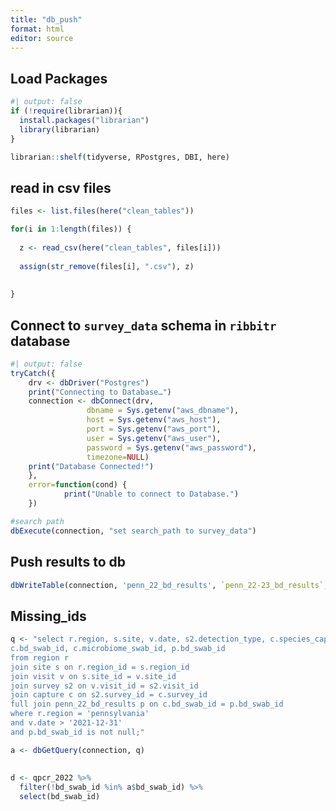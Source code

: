```yaml
---
title: "db_push"
format: html
editor: source
---
```


## Load Packages

```r
#| output: false
if (!require(librarian)){
  install.packages("librarian")
  library(librarian)
}

librarian::shelf(tidyverse, RPostgres, DBI, here)

```


## read in csv files
```r
files <- list.files(here("clean_tables"))

for(i in 1:length(files)) {
  
  z <- read_csv(here("clean_tables", files[i]))
  
  assign(str_remove(files[i], ".csv"), z)
  
  
}


```


## Connect to `survey_data` schema in `ribbitr` database
```r
#| output: false
tryCatch({
    drv <- dbDriver("Postgres")
    print("Connecting to Database…")
    connection <- dbConnect(drv,
                 dbname = Sys.getenv("aws_dbname"),
                 host = Sys.getenv("aws_host"),
                 port = Sys.getenv("aws_port"),
                 user = Sys.getenv("aws_user"),
                 password = Sys.getenv("aws_password"),
                 timezone=NULL)
    print("Database Connected!")
    },
    error=function(cond) {
            print("Unable to connect to Database.")
    })

#search path
dbExecute(connection, "set search_path to survey_data")

```

## Push results to db
```r

dbWriteTable(connection, 'penn_22_bd_results', `penn_22-23_bd_results`, overwrite=T)


```


## Missing_ids
```r
q <- "select r.region, s.site, v.date, s2.detection_type, c.species_capture,
c.bd_swab_id, c.microbiome_swab_id, p.bd_swab_id
from region r
join site s on r.region_id = s.region_id 
join visit v on s.site_id = v.site_id 
join survey s2 on v.visit_id = s2.visit_id 
join capture c on s2.survey_id = c.survey_id 
full join penn_22_bd_results p on c.bd_swab_id = p.bd_swab_id
where r.region = 'pennsylvania'
and v.date > '2021-12-31'
and p.bd_swab_id is not null;"

a <- dbGetQuery(connection, q)
  
  
d <- qpcr_2022 %>% 
  filter(!bd_swab_id %in% a$bd_swab_id) %>% 
  select(bd_swab_id)


```

